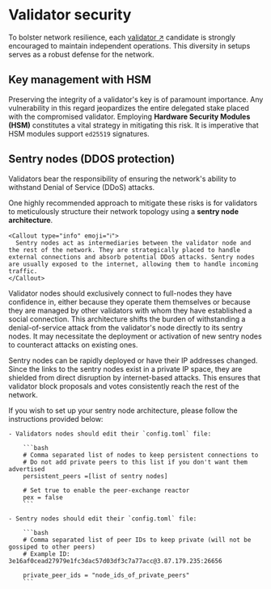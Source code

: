 
# Validator security

To bolster network resilience, each [validator ↗️](/concepts/fetch-network/ledger/validators) candidate is strongly encouraged to maintain independent operations. This diversity in setups serves as a robust defense for the network.

## Key management with HSM

Preserving the integrity of a validator's key is of paramount importance. Any vulnerability in this regard jeopardizes the entire delegated stake placed with the compromised validator. Employing **Hardware Security Modules (HSM)** constitutes a vital strategy in mitigating this risk. It is imperative that HSM modules support `ed25519` signatures.

## Sentry nodes (DDOS protection)

Validators bear the responsibility of ensuring the network's ability to withstand Denial of Service (DDoS) attacks.

One highly recommended approach to mitigate these risks is for validators to meticulously structure their network topology using a **sentry node architecture**.

    <Callout type="info" emoji="ℹ️">
      Sentry nodes act as intermediaries between the validator node and the rest of the network. They are strategically placed to handle external connections and absorb potential DDoS attacks. Sentry nodes are usually exposed to the internet, allowing them to handle incoming traffic.
    </Callout>

Validator nodes should exclusively connect to full-nodes they have confidence in, either because they operate them themselves or because they are managed by other validators with whom they have established a social connection. This architecture shifts the burden of withstanding a denial-of-service attack from the validator's node directly to its sentry nodes. It may necessitate the deployment or activation of new sentry nodes to counteract attacks on existing ones.

Sentry nodes can be rapidly deployed or have their IP addresses changed. Since the links to the sentry nodes exist in a private IP space, they are shielded from direct disruption by internet-based attacks. This ensures that validator block proposals and votes consistently reach the rest of the network.

If you wish to set up your sentry node architecture, please follow the instructions provided below:

    - Validators nodes should edit their `config.toml` file:

        ```bash
        # Comma separated list of nodes to keep persistent connections to
        # Do not add private peers to this list if you don't want them advertised
        persistent_peers =[list of sentry nodes]

        # Set true to enable the peer-exchange reactor
        pex = false
        ```

    - Sentry nodes should edit their `config.toml` file:

        ```bash
        # Comma separated list of peer IDs to keep private (will not be gossiped to other peers)
        # Example ID: 3e16af0cead27979e1fc3dac57d03df3c7a77acc@3.87.179.235:26656

        private_peer_ids = "node_ids_of_private_peers"
        ```
